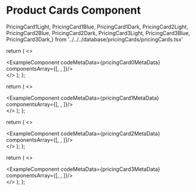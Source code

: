 # Product Cards Component

PricingCard1Light, PricingCard1Blue, PricingCard1Dark,
PricingCard2Light, PricingCard2Blue, PricingCard2Dark,
PricingCard3Light, PricingCard3Blue, PricingCard3Dark,} from '../../../database/pricingCards/pricingCards.tsx'



  return (
    <>
    <div className='mb-20'>
        <ExampleComponent codeMetaData={pricingCard0MetaData} componentsArray={[<PricingCard0Light />, <PricingCard0Blue/>, <PricingCard0Dark/>]}/>
    </div>
    </>
  );
};

<PricingCard0/>


  return (
    <>
    <div className='mb-20'>
        <ExampleComponent codeMetaData={pricingCard1MetaData} componentsArray={[<PricingCard1Light />, <PricingCard1Blue/>, <PricingCard1Dark/>]}/>
    </div>
    </>
  );
};

<PricingCard1/>


  return (
    <>
    <div className='mb-20'>
        <ExampleComponent codeMetaData={pricingCard2MetaData} componentsArray={[<PricingCard2Light />, <PricingCard2Blue/>, <PricingCard2Dark/>]}/>
    </div>
    </>
  );
};

<PricingCard2/>


  return (
    <>
    <div className='mb-20'>
        <ExampleComponent codeMetaData={pricingCard3MetaData} componentsArray={[<PricingCard3Light />, <PricingCard3Blue/>, <PricingCard3Dark/>]}/>
    </div>
    </>
  );
};

<PricingCard3/>